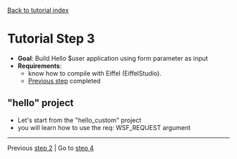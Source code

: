 [[README.wiki|Back to tutorial index]]

= Tutorial Step 3 =
* '''Goal''': Build Hello $user application using form parameter as input
* '''Requirements''': 
** know how to compile with Eiffel (EiffelStudio).
** [[step_2.wiki|Previous step]] completed

== "hello" project ==
* Let's start from the "hello_custom" project
* you will learn how to use the req: WSF_REQUEST argument

----
Previous [[step_2|step 2]] | Go to [[step_4.wiki|step 4]]

